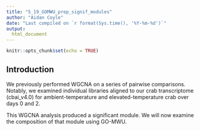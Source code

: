 ```yaml
---
title: "5_19_GOMWU_prep_signif_modules"
author: "Aidan Coyle"
date: "Last compiled on `r format(Sys.time(), '%Y-%m-%d')`"
output: 
  html_document
---
```


```r
knitr::opts_chunk$set(echo = TRUE)
```

## Introduction

We previously performed WGCNA on a series of pairwise comparisons. Notably, we examined individual libraries aligned to our crab transcriptome (cbai_v4.0) for ambient-temperature and elevated-temperature crab over days 0 and 2. 

This WGCNA analysis produced a significant module. We will now examine the composition of that module using GO-MWU.